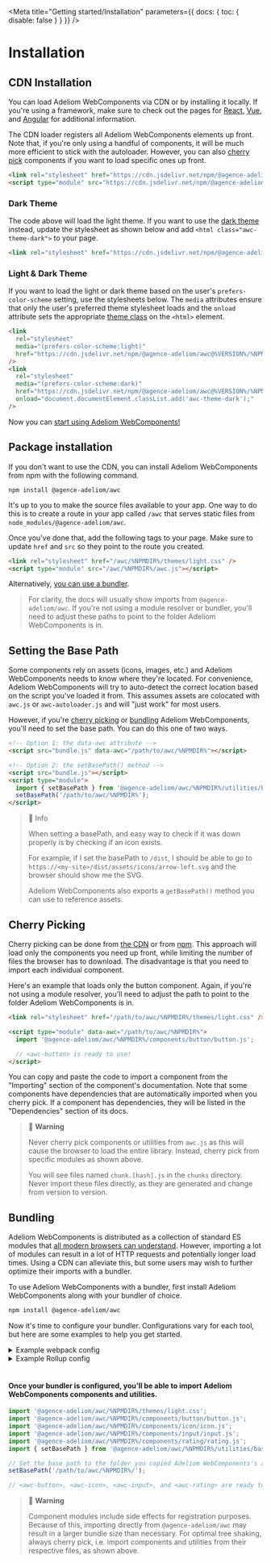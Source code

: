
<Meta title="Getting started/Installation" parameters={{ docs: { toc: { disable: false } } }} />

# Installation

## CDN Installation

You can load Adeliom WebComponents via CDN or by installing it locally. If you're using a framework, make sure to check out the pages for [React](?path=/docs/framework-react--docs), [Vue](?path=/docs/framework-vue--docs), and [Angular](?path=/docs/framework-angular--docs) for additional information.

The CDN loader registers all Adeliom WebComponents elements up front. Note that, if you're only using a handful of components, it will be much more efficient to stick with the autoloader.
However, you can also [cherry pick](#cherry-picking) components if you want to load specific ones up front.

```html
<link rel="stylesheet" href="https://cdn.jsdelivr.net/npm/@agence-adeliom/awc@%VERSION%/%NPMDIR%/themes/light.css" />
<script type="module" src="https://cdn.jsdelivr.net/npm/@agence-adeliom/awc@%VERSION%/%NPMDIR%/awc.js"></script>
```

### Dark Theme

The code above will load the light theme. If you want to use the [dark theme](?path=/docs/getting-started-themes--docs#dark-theme) instead, update the stylesheet as shown below and add `<html class="awc-theme-dark">` to your page.

```html
<link rel="stylesheet" href="https://cdn.jsdelivr.net/npm/@agence-adeliom/awc@%VERSION%/%NPMDIR%/themes/dark.css" />
```

### Light & Dark Theme

If you want to load the light or dark theme based on the user's `prefers-color-scheme` setting, use the stylesheets below. The `media` attributes ensure that only the user's preferred theme stylesheet loads and the `onload` attribute sets the appropriate [theme class](?path=/docs/getting-started-themes--docs) on the `<html>` element.

```html
<link
  rel="stylesheet"
  media="(prefers-color-scheme:light)"
  href="https://cdn.jsdelivr.net/npm/@agence-adeliom/awc@%VERSION%/%NPMDIR%/themes/light.css"
/>
<link
  rel="stylesheet"
  media="(prefers-color-scheme:dark)"
  href="https://cdn.jsdelivr.net/npm/@agence-adeliom/awc@%VERSION%/%NPMDIR%/themes/dark.css"
  onload="document.documentElement.classList.add('awc-theme-dark');"
/>
```

Now you can [start using Adeliom WebComponents!](?path=/docs/getting-started-usage--docs)

## Package installation

If you don't want to use the CDN, you can install Adeliom WebComponents from npm with the following command.

```shell
npm install @agence-adeliom/awc
```

It's up to you to make the source files available to your app. One way to do this is to create a route in your app called `/awc` that serves static files from `node_modules/@agence-adeliom/awc`.

Once you've done that, add the following tags to your page. Make sure to update `href` and `src` so they point to the route you created.

```html
<link rel="stylesheet" href="/awc/%NPMDIR%/themes/light.css" />
<script type="module" src="/awc/%NPMDIR%/awc.js"></script>
```

Alternatively, [you can use a bundler](#bundling).

> For clarity, the docs will usually show imports from `@agence-adeliom/awc`. If you're not using a module resolver or bundler, you'll need to adjust these paths to point to the folder Adeliom WebComponents is in.

## Setting the Base Path

Some components rely on assets (icons, images, etc.) and Adeliom WebComponents needs to know where they're located. For convenience, Adeliom WebComponents will try to auto-detect the correct location based on the script you've loaded it from. This assumes assets are colocated with `awc.js` or `awc-autoloader.js` and will "just work" for most users.

However, if you're [cherry picking](#cherry-picking) or [bundling](#bundling) Adeliom WebComponents, you'll need to set the base path. You can do this one of two ways.

```html
<!-- Option 1: the data-awc attribute -->
<script src="bundle.js" data-awc="/path/to/awc/%NPMDIR%"></script>

<!-- Option 2: the setBasePath() method -->
<script src="bundle.js"></script>
<script type="module">
  import { setBasePath } from '@agence-adeliom/awc/%NPMDIR%/utilities/base-path.js';
  setBasePath('/path/to/awc/%NPMDIR%');
</script>
```

> 📘 Info
>
> When setting a basePath, and easy way to check if it was down properly is by checking if an icon exists.
>
> For example, if I set the basePath to `/dist`, I should be able to go to `https://<my-site>/dist/assets/icons/arrow-left.svg` and the browser should show me the SVG.
>
> Adeliom WebComponents also exports a `getBasePath()` method you can use to reference assets.

## Cherry Picking

Cherry picking can be done from [the CDN](#cdn-installation) or from [npm](#npm-installation). This approach will load only the components you need up front, while limiting the number of files the browser has to download. The disadvantage is that you need to import each individual component.

Here's an example that loads only the button component. Again, if you're not using a module resolver, you'll need to adjust the path to point to the folder Adeliom WebComponents is in.

```html
<link rel="stylesheet" href="/path/to/awc/%NPMDIR%/themes/light.css" />

<script type="module" data-awc="/path/to/awc/%NPMDIR%">
  import '@agence-adeliom/awc/%NPMDIR%/components/button/button.js';

  // <awc-button> is ready to use!
</script>
```

You can copy and paste the code to import a component from the "Importing" section of the component's documentation. Note that some components have dependencies that are automatically imported when you cherry pick. If a component has dependencies, they will be listed in the "Dependencies" section of its docs.

> 🚧 **Warning**
>
> Never cherry pick components or utilities from `awc.js` as this will cause the browser to load the entire library. Instead, cherry pick from specific modules as shown above.
>
> You will see files named `chunk.[hash].js` in the `chunks` directory. Never import these files directly, as they are generated and change from version to version.

## Bundling

Adeliom WebComponents is distributed as a collection of standard ES modules that [all modern browsers can understand](https://caniuse.com/es6-module). However, importing a lot of modules can result in a lot of HTTP requests and potentially longer load times. Using a CDN can alleviate this, but some users may wish to further optimize their imports with a bundler.

To use Adeliom WebComponents with a bundler, first install Adeliom WebComponents along with your bundler of choice.

```bash
npm install @agence-adeliom/awc
```

Now it's time to configure your bundler. Configurations vary for each tool, but here are some examples to help you get started.

<details>
    <summary>Example webpack config</summary>

```js
const path = require('path');
const CopyPlugin = require('copy-webpack-plugin');
const MiniCssExtractPlugin = require('mini-css-extract-plugin');

module.exports = {
  entry: './src/index.js',
  output: {
    filename: 'main.js',
    path: path.resolve(__dirname, 'dist')
  },
  module: {
    // Bundle styles into main.css
    rules: [
      {
        test: /\.css$/i,
        use: [MiniCssExtractPlugin.loader, 'css-loader']
      }
    ]
  },
  plugins: [
    new MiniCssExtractPlugin(),
    new CopyPlugin({
      patterns: [
        // Copy AWC assets to dist/awc
        {
          from: path.resolve(__dirname, 'node_modules/@agence-adeliom/awc/dist/assets'),
          to: path.resolve(__dirname, 'dist/awc/assets')
        }
      ]
    })
  ]
};
```

</details>

<details>
    <summary>Example Rollup config</summary>

```js
import path from 'path';
import commonjs from '@rollup/plugin-commonjs';
import copy from 'rollup-plugin-copy';
import css from 'rollup-plugin-css-only';
import resolve from '@rollup/plugin-node-resolve';

export default {
  input: 'src/index.js',
  output: [{ dir: path.resolve(__dirname, 'dist'), format: 'es' }],
  plugins: [
    resolve(),
    commonjs(),
    // Bundle styles into dist/bundle.css
    css({
      output: 'bundle.css'
    }),
    // Copy AWC assets to dist/awc
    copy({
      copyOnce: true,
      targets: [
        {
          src: path.resolve(__dirname, 'node_modules/@agence-adeliom/awc/dist/assets'),
          dest: path.resolve(__dirname, 'dist/awc')
        }
      ]
    })
  ]
};
```

</details>
<br/>

#### Once your bundler is configured, you'll be able to import Adeliom WebComponents components and utilities.

```js
import '@agence-adeliom/awc/%NPMDIR%/themes/light.css';
import '@agence-adeliom/awc/%NPMDIR%/components/button/button.js';
import '@agence-adeliom/awc/%NPMDIR%/components/icon/icon.js';
import '@agence-adeliom/awc/%NPMDIR%/components/input/input.js';
import '@agence-adeliom/awc/%NPMDIR%/components/rating/rating.js';
import { setBasePath } from '@agence-adeliom/awc/%NPMDIR%/utilities/base-path.js';

// Set the base path to the folder you copied Adeliom WebComponents's assets to
setBasePath('/path/to/awc/%NPMDIR%/');

// <awc-button>, <awc-icon>, <awc-input>, and <awc-rating> are ready to use!
```

> 🚧 **Warning**
>
> Component modules include side effects for registration purposes. Because of this, importing directly from `@agence-adeliom/awc` may result in a larger bundle size than necessary. For optimal tree shaking, always cherry pick, i.e. import components and utilities from their respective files, as shown above.
